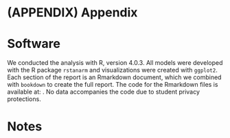 # (APPENDIX) Appendix {-} 

# Software {-#software}

We conducted the analysis with R, version 4.0.3. All models were developed with the R package `rstanarm` and visualizations were created with `ggplot2`. Each section of the report is an Rmarkdown document, which we combined with `bookdown` to create the full report. The code for the Rmarkdown files is available at:  . No data accompanies the code due to student privacy protections.

# Notes {-#notes}

\theendnotes
